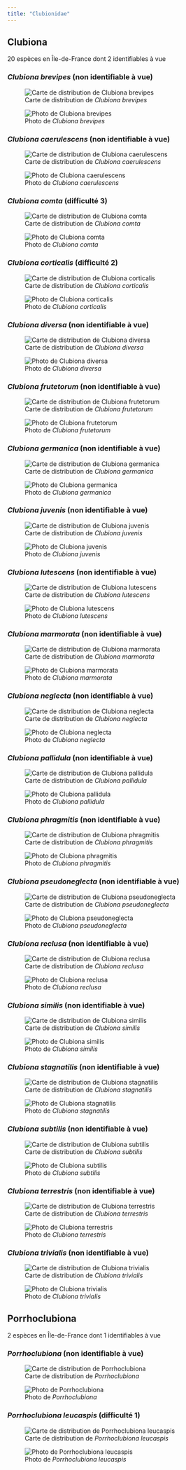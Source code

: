 ```yaml
---
title: "Clubionidae"
---
```




## Clubiona

20 espèces en Île-de-France dont 2 identifiables à vue



### *Clubiona brevipes* (non identifiable à vue)

![Carte de distribution de *Clubiona brevipes*](https://asfra.fr/Site/User_pages/Atlas/LR_ASFRA_Clubionidae_Clubiona%20brevipes_2022-03-10.jpeg)

![Photo de *Clubiona brevipes*](chemin/vers/photo.jpg)



### *Clubiona caerulescens* (non identifiable à vue)

![Carte de distribution de *Clubiona caerulescens*](https://asfra.fr/Site/User_pages/Atlas/LR_ASFRA_Clubionidae_Clubiona%20caerulescens_2022-03-10.jpeg)

![Photo de *Clubiona caerulescens*](chemin/vers/photo.jpg)



### *Clubiona comta* (difficulté 3)

![Carte de distribution de *Clubiona comta*](https://asfra.fr/Site/User_pages/Atlas/LR_ASFRA_Clubionidae_Clubiona%20comta_2022-03-10.jpeg)

![Photo de *Clubiona comta*](chemin/vers/photo.jpg)



### *Clubiona corticalis* (difficulté 2)

![Carte de distribution de *Clubiona corticalis*](https://asfra.fr/Site/User_pages/Atlas/LR_ASFRA_Clubionidae_Clubiona%20corticalis_2022-03-10.jpeg)

![Photo de *Clubiona corticalis*](chemin/vers/photo.jpg)



### *Clubiona diversa* (non identifiable à vue)

![Carte de distribution de *Clubiona diversa*](https://asfra.fr/Site/User_pages/Atlas/LR_ASFRA_Clubionidae_Clubiona%20diversa_2022-03-10.jpeg)

![Photo de *Clubiona diversa*](chemin/vers/photo.jpg)



### *Clubiona frutetorum* (non identifiable à vue)

![Carte de distribution de *Clubiona frutetorum*](https://asfra.fr/Site/User_pages/Atlas/LR_ASFRA_Clubionidae_Clubiona%20frutetorum_2022-03-10.jpeg)

![Photo de *Clubiona frutetorum*](chemin/vers/photo.jpg)



### *Clubiona germanica* (non identifiable à vue)

![Carte de distribution de *Clubiona germanica*](https://asfra.fr/Site/User_pages/Atlas/LR_ASFRA_Clubionidae_Clubiona%20germanica_2022-03-10.jpeg)

![Photo de *Clubiona germanica*](chemin/vers/photo.jpg)



### *Clubiona juvenis* (non identifiable à vue)

![Carte de distribution de *Clubiona juvenis*](https://asfra.fr/Site/User_pages/Atlas/LR_ASFRA_Clubionidae_Clubiona%20juvenis_2022-03-10.jpeg)

![Photo de *Clubiona juvenis*](chemin/vers/photo.jpg)



### *Clubiona lutescens* (non identifiable à vue)

![Carte de distribution de *Clubiona lutescens*](https://asfra.fr/Site/User_pages/Atlas/LR_ASFRA_Clubionidae_Clubiona%20lutescens_2022-03-10.jpeg)

![Photo de *Clubiona lutescens*](chemin/vers/photo.jpg)



### *Clubiona marmorata* (non identifiable à vue)

![Carte de distribution de *Clubiona marmorata*](https://asfra.fr/Site/User_pages/Atlas/LR_ASFRA_Clubionidae_Clubiona%20marmorata_2022-03-10.jpeg)

![Photo de *Clubiona marmorata*](chemin/vers/photo.jpg)



### *Clubiona neglecta* (non identifiable à vue)

![Carte de distribution de *Clubiona neglecta*](https://asfra.fr/Site/User_pages/Atlas/LR_ASFRA_Clubionidae_Clubiona%20neglecta_2022-03-10.jpeg)

![Photo de *Clubiona neglecta*](chemin/vers/photo.jpg)



### *Clubiona pallidula* (non identifiable à vue)

![Carte de distribution de *Clubiona pallidula*](https://asfra.fr/Site/User_pages/Atlas/LR_ASFRA_Clubionidae_Clubiona%20pallidula_2022-03-10.jpeg)

![Photo de *Clubiona pallidula*](chemin/vers/photo.jpg)



### *Clubiona phragmitis* (non identifiable à vue)

![Carte de distribution de *Clubiona phragmitis*](https://asfra.fr/Site/User_pages/Atlas/LR_ASFRA_Clubionidae_Clubiona%20phragmitis_2022-03-10.jpeg)

![Photo de *Clubiona phragmitis*](chemin/vers/photo.jpg)



### *Clubiona pseudoneglecta* (non identifiable à vue)

![Carte de distribution de *Clubiona pseudoneglecta*](https://asfra.fr/Site/User_pages/Atlas/LR_ASFRA_Clubionidae_Clubiona%20pseudoneglecta_2022-03-10.jpeg)

![Photo de *Clubiona pseudoneglecta*](chemin/vers/photo.jpg)



### *Clubiona reclusa* (non identifiable à vue)

![Carte de distribution de *Clubiona reclusa*](https://asfra.fr/Site/User_pages/Atlas/LR_ASFRA_Clubionidae_Clubiona%20reclusa_2022-03-10.jpeg)

![Photo de *Clubiona reclusa*](chemin/vers/photo.jpg)



### *Clubiona similis* (non identifiable à vue)

![Carte de distribution de *Clubiona similis*](https://asfra.fr/Site/User_pages/Atlas/LR_ASFRA_Clubionidae_Clubiona%20similis_2022-03-10.jpeg)

![Photo de *Clubiona similis*](chemin/vers/photo.jpg)



### *Clubiona stagnatilis* (non identifiable à vue)

![Carte de distribution de *Clubiona stagnatilis*](https://asfra.fr/Site/User_pages/Atlas/LR_ASFRA_Clubionidae_Clubiona%20stagnatilis_2022-03-10.jpeg)

![Photo de *Clubiona stagnatilis*](chemin/vers/photo.jpg)



### *Clubiona subtilis* (non identifiable à vue)

![Carte de distribution de *Clubiona subtilis*](https://asfra.fr/Site/User_pages/Atlas/LR_ASFRA_Clubionidae_Clubiona%20subtilis_2022-03-10.jpeg)

![Photo de *Clubiona subtilis*](chemin/vers/photo.jpg)



### *Clubiona terrestris* (non identifiable à vue)

![Carte de distribution de *Clubiona terrestris*](https://asfra.fr/Site/User_pages/Atlas/LR_ASFRA_Clubionidae_Clubiona%20terrestris_2022-03-10.jpeg)

![Photo de *Clubiona terrestris*](chemin/vers/photo.jpg)



### *Clubiona trivialis* (non identifiable à vue)

![Carte de distribution de *Clubiona trivialis*](https://asfra.fr/Site/User_pages/Atlas/LR_ASFRA_Clubionidae_Clubiona%20trivialis_2022-03-10.jpeg)

![Photo de *Clubiona trivialis*](chemin/vers/photo.jpg)



## Porrhoclubiona

2 espèces en Île-de-France dont 1 identifiables à vue



### *Porrhoclubiona* (non identifiable à vue)

![Carte de distribution de *Porrhoclubiona*](https://asfra.fr/Site/User_pages/Atlas/LR_ASFRA_Clubionidae_Porrhoclubiona_2022-03-10.jpeg)

![Photo de *Porrhoclubiona*](chemin/vers/photo.jpg)



### *Porrhoclubiona leucaspis* (difficulté 1)

![Carte de distribution de *Porrhoclubiona leucaspis*](https://asfra.fr/Site/User_pages/Atlas/LR_ASFRA_Clubionidae_Porrhoclubiona%20leucaspis_2022-03-10.jpeg)

![Photo de *Porrhoclubiona leucaspis*](chemin/vers/photo.jpg)



